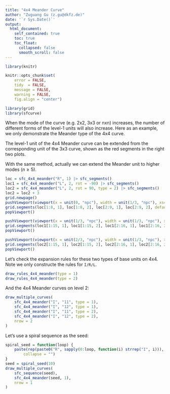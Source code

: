 ```yaml
---
title: "4x4 Meander Curve"
author: "Zuguang Gu (z.gu@dkfz.de)"
date: '`r Sys.Date()`'
output: 
  html_document:
    self_contained: true
    toc: true
    toc_float:
      collapsed: false
      smooth_scroll: false
---
```


```r
library(knitr)

knitr::opts_chunk$set(
    error = FALSE,
    tidy  = FALSE,
    message = FALSE,
    warning = FALSE,
    fig.align = "center")

library(grid)
library(sfcurve)
```

When the mode of the curve (e.g. 2x2, 3x3 or nxn) increases, the number of different forms of the level-1 units
will also increase. Here as an example, we only demonstrate the Meander type of the 4x4 curve.

The level-1 unit of the 4x4 Meander curve can be extended from the corresponding unit of the 3x3 curve, shown
as the red segments in the right two plots.

With the same method, actually we can extend the Meander unit to higher modes ($n \ge 5$).


```r
loc = sfc_4x4_meander("R", 1) |> sfc_segments()
loc1 = sfc_4x4_meander("L", 2, rot = -90) |> sfc_segments()
loc2 = sfc_4x4_meander("L", 2, rot = 90, type = 2) |> sfc_segments()
loc2 = loc2 + 3
grid.newpage()
pushViewport(viewport(x = unit(0, "npc"), width = unit(1/3, "npc"), xscale = c(-1, 4), yscale = c(-1, 4), just = "left"))
grid.segments(loc[1:8, 1], loc[1:8, 2], loc[2:9, 1], loc[2:9, 2], default.units = "native", gp = gpar(lwd = 2))
popViewport()

pushViewport(viewport(x = unit(1/3, "npc"), width = unit(1/3, "npc"), xscale = c(-1, 4), yscale = c(-1, 4), just = "left"))
grid.segments(loc1[1:15, 1], loc1[1:15, 2], loc1[2:16, 1], loc1[2:16, 2], default.units = "native", gp = gpar(lwd = 2, col = c(rep(1, 9), rep(2, 16-9))))
popViewport()

pushViewport(viewport(x = unit(2/3, "npc"), width = unit(1/3, "npc"), xscale = c(-1, 4), yscale = c(-1, 4), just = "left"))
grid.segments(loc2[1:15, 1], loc2[1:15, 2], loc2[2:16, 1], loc2[2:16, 2], default.units = "native", gp = gpar(lwd = 2, col = c(rep(2, 16-9), rep(1, 9))))
popViewport()
```

Let's check the expansion rules for these two types of base units on 4x4. Note we only constructe the rules for `I/R/L`.


```r
draw_rules_4x4_meander(type = 1)
draw_rules_4x4_meander(type = 2)
```

And the 4x4 Meander curves on level 2:

```r
draw_multiple_curves(
    sfc_4x4_meander("I", "11", type = 1),
    sfc_4x4_meander("I", "12", type = 1),
    sfc_4x4_meander("I", "11", type = 2),
    sfc_4x4_meander("I", "12", type = 2),
    nrow = 2
)
```

Let's use a spiral sequence as the seed:

```r
spiral_seed = function(loop) {
    paste(rep(paste0("R", sapply(0:loop, function(i) strrep("I", i))), each = 2), 
        collapse = "")
}
seed = spiral_seed(10)
draw_multiple_curves(
    sfc_sequence(seed),
    sfc_4x4_meander(seed, 1),
    nrow = 1
)
```
